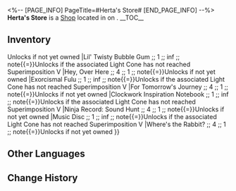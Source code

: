 <%-- [PAGE_INFO]
PageTitle=#Herta's Store#
[END_PAGE_INFO] --%>
{{Stub}}
{{Location Infobox
|title    = {{Icon/White|Icon Shop Materials.png}} Herta's Store
|image    = Shop Herta's Store.png
|type     = Shop
|world    = <!--to be added-->
|region   = 
|area     = <!--to be added-->
|subarea  = 
}}
{{Description|{{tx}}}}
'''Herta's Store''' is a [[Shop]] located in <!--area--> on <!--world-->.
<!--
It is operated by [[<shopkeeper>]].
-->
__TOC__

==Inventory==
{{Shop|shop=Herta's Store|currency=Herta Bond|note=1|total=1
|On the Fall of an Aeon ;; 8 ;; 1
|Cruising in the Stellar Sea ;; 8 ;; 1
|Texture of Memories ;; 8 ;; 1
|Solitary Healing ;; 8 ;; 1
|Eternal Calculus ;; 8 ;; 1
|Memory's Curtain Never Falls ;; 8 ;; 1
|Superimposer (Custom-made) ;; 2 ;; 24
|Star Rail Pass ;; 2 ;; inf
|Before the Tutorial Mission Starts ;; 4 ;; 1 ;; note{{=}}Unlocks if not yet owned
|Lil' Twisty Bubble Gum ;; 1 ;; inf ;; note{{=}}Unlocks if the associated Light Cone has not reached Superimposition V
|Hey, Over Here ;; 4 ;; 1 ;; note{{=}}Unlocks if not yet owned
|Exorcismal Fulu ;; 1 ;; inf ;; note{{=}}Unlocks if the associated Light Cone has not reached Superimposition V
|For Tomorrow's Journey ;; 4 ;; 1 ;; note{{=}}Unlocks if not yet owned
|Clockwork Inspiration Notebook ;; 1 ;; inf ;; note{{=}}Unlocks if the associated Light Cone has not reached Superimposition V
|Ninja Record: Sound Hunt ;; 4 ;; 1 ;; note{{=}}Unlocks if not yet owned
|Music Disc ;; 1 ;; inf ;; note{{=}}Unlocks if the associated Light Cone has not reached Superimposition V
|Where's the Rabbit? ;; 4 ;; 1 ;; note{{=}}Unlocks if not yet owned
}}
<!--
==Location==
{{Map Embed|<map name>|<marker id>}}
--><!--
==Achievements==
{{Achievements by Category Table|topic=Herta's Store}}
-->
==Other Languages==
{{Other Languages
|en   = Herta's Store
|zhs  = 黑塔的商店
|zht  = 黑塔的商店
|ja   = ヘルタショップ
|ko   = 헤르타 상점
|es   = Tienda de Herta
|fr   = Boutique de Herta
|ru   = Магазин Герты
|th   = ร้าน Herta
|vi   = Cửa Hàng Herta
|de   = Hertas Laden
|id   = Toko Herta
|pt   = Loja da Herta
}}

==Change History==
{{Change History|1.0}}